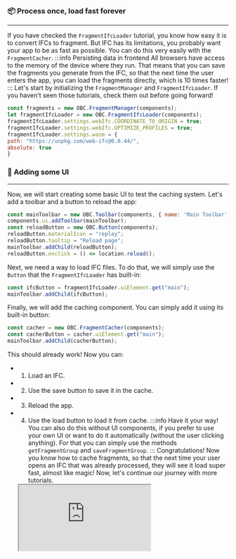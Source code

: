 ### 📦 Process once, load fast forever
___
If you have checked the `FragmentIfcLoader` tutorial, you know how
easy it is to convert IFCs to fragment. But IFC has its limitations,
you probably want your app to be as fast as possible. You can
do this very easily with the `FragmentCacher`.
:::info Persisting data in frontend
All browsers have access to the memory of the device where they run.
That means that you can save the fragments you generate from the IFC,
so that the next time the user enters the app, you can load the
fragments directly, which is 10 times faster!
:::
Let's start by initializing the `FragmentManager` and `FragmentIfcLoader`.
If you haven't seen those tutorials, check them out before going forward!

```js
const fragments = new OBC.FragmentManager(components);
let fragmentIfcLoader = new OBC.FragmentIfcLoader(components);
fragmentIfcLoader.settings.webIfc.COORDINATE_TO_ORIGIN = true;
fragmentIfcLoader.settings.webIfc.OPTIMIZE_PROFILES = true;
fragmentIfcLoader.settings.wasm = {
path: "https://unpkg.com/web-ifc@0.0.44/",
absolute: true
}
```
### 💅 Adding some UI
___
Now, we will start creating some basic UI to test the caching system. Let's
add a toolbar and a button to reload the app:

```js
const mainToolbar = new OBC.Toolbar(components, { name: 'Main Toolbar', position: 'bottom' });
components.ui.addToolbar(mainToolbar);
const reloadButton = new OBC.Button(components);
reloadButton.materialIcon = "replay";
reloadButton.tooltip = "Reload page";
mainToolbar.addChild(reloadButton);
reloadButton.onclick = () => location.reload();
```
Next, we need a way to load IFC files. To do that, we will simply use the
`Button` that the `FragmentIfcLoader` has built-in:

```js
const ifcButton = fragmentIfcLoader.uiElement.get("main");
mainToolbar.addChild(ifcButton);
```
Finally, we will add the caching component. You can simply add it using
its built-in button:

```js
const cacher = new OBC.FragmentCacher(components);
const cacherButton = cacher.uiElement.get("main");
mainToolbar.addChild(cacherButton);
```
This should already work! Now you can:
- 1. Load an IFC.
- 2. Use the save button to save it in the cache.
- 3. Reload the app.
- 4. Use the load button to load it from cache.
:::info Have it your way!
You can also do this without UI components, if you prefer to use your own UI
or want to do it automatically (without the user clicking anything). For that
you can simply use the methods `getFragmentGroup` and `saveFragmentGroup`.
:::
Congratulations! Now you know how to cache fragments, so that the next time
your user opens an IFC that was already processed, they will see it load
super fast, almost like magic! Now, let's continue our journey with more
tutorials.


  <iframe src="https://ifcjs.github.io/components/src/fragments/FragmentCacher/index.html"></iframe>

  